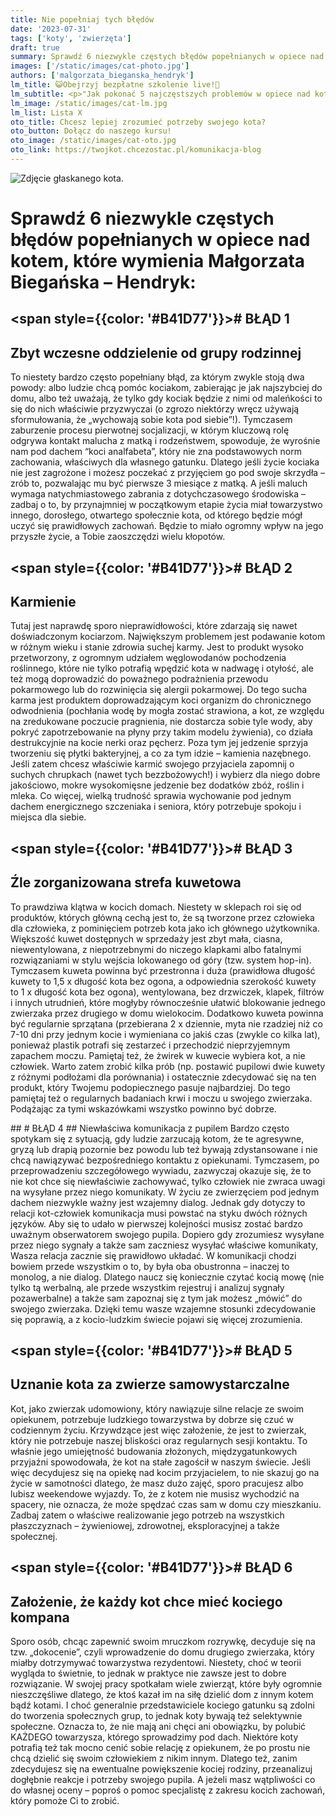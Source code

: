 ```yaml
---
title: Nie popełniaj tych błędów 
date: '2023-07-31'
tags: ['koty', 'zwierzęta']
draft: true
summary: Sprawdź 6 niezwykle częstych błędów popełnianych w opiece nad kotem, które wymienia Małgorzata Biegańska – Hendryk.
images: ['/static/images/cat-photo.jpg']
authors: ['malgorzata_bieganska_hendryk']
lm_title: 😺Obejrzyj bezpłatne szkolenie live!🌟
lm_subtitle: <p>"Jak pokonać 5 najczęstszych problemów w opiece nad kotem?" <br>z Małgorzatą Biegańską-Hendryk</p><br /><p>Zastanawiasz się, dlaczego Twój kot jest taki wybredny? Czy chciałbyś lepiej rozumieć swojego futrzaka? Odkryj sekrety kociego świata dzięki naszemu ekspertowi!<br /><br /></p><strong>Co zyskasz uczestnicząc w szkoleniu?</strong><ul><li>- Odkryjesz tajemnicę idealnie czystej kuwety.</li><li>- Nauczysz się odczytywać kocie potrzeby i intencje.</li><li>- Zrozumiesz przyczyny konfliktów między kotami.</li><li>- Dowiesz się, jak przekonać kota do zdrowego jedzenia.</li></ul><br /><p><strong>👉Odbierz szkolenie już teraz, za darmo!</strong></p>
lm_image: /static/images/cat-lm.jpg
lm_list: Lista X
oto_title: Chcesz lepiej zrozumieć potrzeby swojego kota? 
oto_button: Dołącz do naszego kursu!
oto_image: /static/images/cat-oto.jpg
oto_link: https://twojkot.chcezostac.pl/komunikacja-blog
---
```


![Zdjęcie głaskanego kota.](/static/images/cat-photo.jpg)

# Sprawdź 6 niezwykle częstych błędów popełnianych w opiece nad kotem, które wymienia Małgorzata Biegańska – Hendryk:

## <span style={{color: '#B41D77'}}># </span>BŁĄD 1
## Zbyt wczesne oddzielenie od grupy rodzinnej
To niestety bardzo często popełniany błąd, za którym zwykle stoją dwa powody: albo ludzie chcą pomóc kociakom, zabierając je jak najszybciej do domu, albo też uważają, że tylko gdy kociak będzie z nimi od maleńkości to się do nich właściwie przyzwyczai (o zgrozo niektórzy wręcz używają sformułowania, że „wychowają sobie kota pod siebie”!). Tymczasem zaburzenie procesu pierwotnej socjalizacji, w którym kluczową rolę odgrywa kontakt malucha z matką i rodzeństwem, spowoduje, że wyrośnie nam pod dachem “koci analfabeta”, który nie zna podstawowych norm zachowania, właściwych dla własnego gatunku. Dlatego jeśli życie kociaka nie jest zagrożone i możesz poczekać z przyjęciem go pod swoje skrzydła – zrób to, pozwalając mu być pierwsze 3 miesiące z matką. A jeśli maluch wymaga natychmiastowego zabrania z dotychczasowego środowiska – zadbaj o to, by przynajmniej w początkowym etapie życia miał towarzystwo innego, dorosłego, otwartego społecznie kota, od którego będzie mógł uczyć się prawidłowych zachowań. Będzie to miało ogromny wpływ na jego przyszłe życie, a Tobie zaoszczędzi wielu kłopotów.

## <span style={{color: '#B41D77'}}># </span>BŁĄD 2
## Karmienie
Tutaj jest naprawdę sporo nieprawidłowości, które zdarzają się nawet doświadczonym kociarzom. Największym problemem jest podawanie kotom w różnym wieku i stanie zdrowia suchej karmy. Jest to produkt wysoko przetworzony, z ogromnym udziałem węglowodanów pochodzenia roślinnego, które nie tylko potrafią wpędzić kota w nadwagę i otyłość, ale też mogą doprowadzić do poważnego podrażnienia przewodu pokarmowego lub do rozwinięcia się alergii pokarmowej. Do tego sucha karma jest produktem doprowadzającym koci organizm do chronicznego odwodnienia (pochłania wodę by mogła zostać strawiona, a kot, ze względu na zredukowane poczucie pragnienia, nie dostarcza sobie tyle wody, aby pokryć zapotrzebowanie na płyny przy takim modelu żywienia), co działa destrukcyjnie na kocie nerki oraz pęcherz. Poza tym jej jedzenie sprzyja tworzeniu się płytki bakteryjnej, a co za tym idzie – kamienia nazębnego. Jeśli zatem chcesz właściwie karmić swojego przyjaciela zapomnij o suchych chrupkach (nawet tych bezzbożowych!) i wybierz dla niego dobre jakościowo, mokre wysokomięsne jedzenie bez dodatków zbóż, roślin i mleka. Co więcej, wielką trudność sprawia wychowanie pod jednym dachem energicznego szczeniaka i seniora, który potrzebuje spokoju i miejsca dla siebie. 

## <span style={{color: '#B41D77'}}># </span>BŁĄD 3
## Źle zorganizowana strefa kuwetowa
To prawdziwa klątwa w kocich domach. Niestety w sklepach roi się od produktów, których główną cechą jest to, że są tworzone przez człowieka dla człowieka, z pominięciem potrzeb kota jako ich głównego użytkownika. Większość kuwet dostępnych w sprzedaży jest zbyt mała, ciasna, niewentylowana, z niepotrzebnymi do niczego klapkami albo fatalnymi rozwiązaniami w stylu wejścia lokowanego od góry (tzw. system hop-in). Tymczasem kuweta powinna być przestronna i duża (prawidłowa długość kuwety to 1,5 x długość kota bez ogona, a odpowiednia szerokość kuwety to 1 x długość kota bez ogona), wentylowana, bez drzwiczek, klapek, filtrów i innych utrudnień, które mogłyby równocześnie ułatwić blokowanie jednego zwierzaka przez drugiego w domu wielokocim. Dodatkowo kuweta powinna być regularnie sprzątana (przebierana 2 x dziennie, myta nie rzadziej niż co 7-10 dni przy jednym kocie i wymieniana co jakiś czas (zwykle co kilka lat), ponieważ plastik potrafi się zestarzeć i przechodzić nieprzyjemnym zapachem moczu. Pamiętaj też, że żwirek w kuwecie wybiera kot, a nie człowiek. Warto zatem zrobić kilka prób (np. postawić pupilowi dwie kuwety z różnymi podłożami dla porównania) i ostatecznie zdecydować się na ten produkt, który Twojemu podopiecznego pasuje najbardziej. Do tego pamiętaj też o regularnych badaniach krwi i moczu u swojego zwierzaka. Podążając za tymi wskazówkami wszystko powinno być dobrze.

<BannerOTO text="Chcesz lepiej zrozumieć potrzeby swojego kota?" buttonText="Dołącz do naszego kursu!" imgSrc="/static/images/cat-oto.jpg" href="https://twojkot.chcezostac.pl/komunikacja-blog"/>
## <span style={{color: '#B41D77'}}># </span>BŁĄD 4
## Niewłaściwa komunikacja z pupilem
Bardzo często spotykam się z sytuacją, gdy ludzie zarzucają kotom, że te agresywne, gryzą lub drapią pozornie bez powodu lub też bywają zdystansowane i nie chcą nawiązywać bezpośredniego kontaktu z opiekunami. Tymczasem, po przeprowadzeniu szczegółowego wywiadu, zazwyczaj okazuje się, że to nie kot chce się niewłaściwie zachowywać, tylko człowiek nie zwraca uwagi na wysyłane przez niego komunikaty. W życiu ze zwierzęciem pod jednym dachem niezwykle ważny jest wzajemny dialog. Jednak gdy dotyczy to relacji kot-człowiek komunikacja musi powstać na styku dwóch różnych języków. Aby się to udało w pierwszej kolejności musisz zostać bardzo uważnym obserwatorem swojego pupila. Dopiero gdy zrozumiesz wysyłane przez niego sygnały a także sam zaczniesz wysyłać właściwe komunikaty, Wasza relacja zacznie się prawidłowo układać. W komunikacji chodzi bowiem przede wszystkim o to, by była oba obustronna – inaczej to monolog, a nie dialog. Dlatego naucz się koniecznie czytać kocią mowę (nie tylko tą werbalną, ale przede wszystkim rejestruj i analizuj sygnały pozawerbalne) a także sam zapoznaj się z tym jak możesz „mówić” do swojego zwierzaka. Dzięki temu wasze wzajemne stosunki zdecydowanie się poprawią, a z kocio-ludzkim świecie pojawi się więcej zrozumienia.

## <span style={{color: '#B41D77'}}># </span>BŁĄD 5
## Uznanie kota za zwierze samowystarczalne
Kot, jako zwierzak udomowiony, który nawiązuje silne relacje ze swoim opiekunem, potrzebuje ludzkiego towarzystwa by dobrze się czuć w codziennym życiu. Krzywdzące jest więc założenie, że jest to zwierzak, który nie potrzebuje naszej bliskości oraz regularnych sesji kontaktu. To właśnie jego umiejętność budowania złożonych, międzygatunkowych przyjaźni spowodowała, że kot na stałe zagościł w naszym świecie. Jeśli więc decydujesz się na opiekę nad kocim przyjacielem, to nie skazuj go na życie w samotności dlatego, że masz dużo zajęć, sporo pracujesz albo lubisz weekendowe wyjazdy. To, że z kotem nie musisz wychodzić na spacery, nie oznacza, że może spędzać czas sam w domu czy mieszkaniu. Zadbaj zatem o właściwe realizowanie jego potrzeb na wszystkich płaszczyznach – żywieniowej, zdrowotnej, eksploracyjnej a także społecznej.

## <span style={{color: '#B41D77'}}># </span>BŁĄD 6
## Założenie, że każdy kot chce mieć kociego kompana
Sporo osób, chcąc zapewnić swoim mruczkom rozrywkę, decyduje się na tzw. „dokocenie”, czyli wprowadzenie do domu drugiego zwierzaka, który miałby dotrzymywać towarzystwa rezydentowi. Niestety, choć w teorii wygląda to świetnie, to jednak w praktyce nie zawsze jest to dobre rozwiązanie. W swojej pracy spotkałam wiele zwierząt, które były ogromnie nieszczęśliwe dlatego, że ktoś kazał im na siłę dzielić dom z innym kotem bądź kotami. I choć generalnie przedstawiciele kociego gatunku są zdolni do tworzenia społecznych grup, to jednak koty bywają też selektywnie społeczne. Oznacza to, że nie mają ani chęci ani obowiązku, by polubić KAŻDEGO towarzysza, którego sprowadzimy pod dach. Niektóre koty potrafią też tak mocno cenić sobie relację z opiekunem, że po prostu nie chcą dzielić się swoim człowiekiem z nikim innym. Dlatego też, zanim zdecydujesz się na ewentualne powiększenie kociej rodziny, przeanalizuj dogłębnie reakcje i potrzeby swojego pupila. A jeżeli masz wątpliwości co do własnej oceny – poproś o pomoc specjalistę z zakresu kocich zachowań, który pomoże Ci to zrobić. 